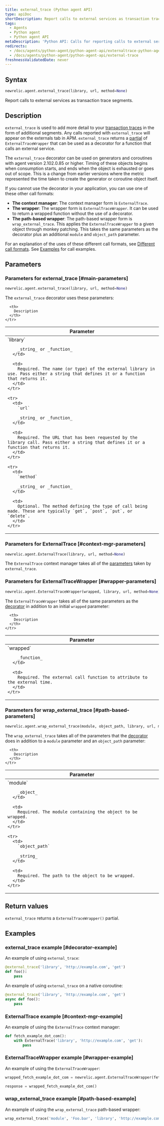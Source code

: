 ```yaml
---
title: external_trace (Python agent API)
type: apiDoc
shortDescription: Report calls to external services as transaction trace segments.
tags:
  - Agents
  - Python agent
  - Python agent API
metaDescription: 'Python API: Calls for reporting calls to external services as transaction trace segments.'
redirects:
  - /docs/agents/python-agent/python-agent-api/externaltrace-python-agent-api
  - /docs/agents/python-agent/python-agent-api/external-trace
freshnessValidatedDate: never
---
```


## Syntax

```py
newrelic.agent.external_trace(library, url, method=None)
```

Report calls to external services as transaction trace segments.

## Description

`external_trace` is used to add more detail to your [transaction traces](/docs/accounts-partnerships/education/getting-started-new-relic/glossary#transaction-trace) in the form of additional segments. Any calls reported with `external_trace` will appear on the externals tab in APM. `external_trace` returns a [partial](https://docs.python.org/3.7/library/functools.html#functools.partial) of `ExternalTraceWrapper` that can be used as a decorator for a function that calls an external service.

The `external_trace` decorator can be used on generators and coroutines with agent version 2.102.0.85 or higher. Timing of these objects begins when consumption starts, and ends when the object is exhausted or goes out of scope. This is a change from earlier versions where the metric represented the time taken to create the generator or coroutine object itself.

If you cannot use the decorator in your application, you can use one of these other call formats:

* <DNT>**The context manager**</DNT>: The context manager form is `ExternalTrace`.
* <DNT>**The wrapper**</DNT>: The wrapper form is `ExternalTraceWrapper`. It can be used to return a wrapped function without the use of a decorator.
* <DNT>**The path-based wrapper**</DNT>: The path-based wrapper form is `wrap_external_trace`. This applies the `ExternalTraceWrapper` to a given object through monkey patching. This takes the same parameters as the decorator plus an additional `module` and `object_path` parameter.

For an explanation of the uses of these different call formats, see [Different call formats](/docs/python-agent-api-different-call-forms). See [Examples](#examples) for call examples.

## Parameters

### Parameters for external_trace [#main-parameters]

```py
newrelic.agent.external_trace(library, url, method=None)
```

The `external_trace` decorator uses these parameters:

<table>
  <thead>
    <tr>
      <th width="25%">
        Parameter
      </th>

      <th>
        Description
      </th>
    </tr>
  </thead>

  <tbody>
    <tr>
      <td>
        `library`

        _string_ or _function_
      </td>

      <td>
        Required. The name (or type) of the external library in use. Pass either a string that defines it or a function that returns it.
      </td>
    </tr>

    <tr>
      <td>
        `url`

        _string_ or _function_
      </td>

      <td>
        Required. The URL that has been requested by the library call. Pass either a string that defines it or a function that returns it.
      </td>
    </tr>

    <tr>
      <td>
        `method`

        _string_ or _function_
      </td>

      <td>
        Optional. The method defining the type of call being made. These are typically `get`, `post`, `put`, or `delete`.
      </td>
    </tr>
  </tbody>
</table>

### Parameters for ExternalTrace [#context-mgr-parameters]

```py
newrelic.agent.ExternalTrace(library, url, method=None)
```

The `ExternalTrace` context manager takes all of the [parameters](#main-parameters) taken by `external_trace`.

### Parameters for ExternalTraceWrapper [#wrapper-parameters]

```py
newrelic.agent.ExternalTraceWrapper(wrapped, library, url, method=None)
```

The `ExternalTraceWrapper` takes all of the same parameters as the [decorator](#main-parameters) in addition to an initial `wrapped` parameter:

<table>
  <thead>
    <tr>
      <th width="25%">
        Parameter
      </th>

      <th>
        Description
      </th>
    </tr>
  </thead>

  <tbody>
    <tr>
      <td>
        `wrapped`

        _function_
      </td>

      <td>
        Required. The external call function to attribute to the external time.
      </td>
    </tr>
  </tbody>
</table>

### Parameters for wrap_external_trace [#path-based-parameters]

```py
newrelic.agent.wrap_external_trace(module, object_path, library, url, method=None)
```

The `wrap_external_trace` takes all of the parameters that the [decorator](#main-parameters) does in addition to a `module` parameter and an `object_path` parameter:

<table>
  <thead>
    <tr>
      <th width="25%">
        Parameter
      </th>

      <th>
        Description
      </th>
    </tr>
  </thead>

  <tbody>
    <tr>
      <td>
        `module`

        _object_
      </td>

      <td>
        Required. The module containing the object to be wrapped.
      </td>
    </tr>

    <tr>
      <td>
        `object_path`

        _string_
      </td>

      <td>
        Required. The path to the object to be wrapped.
      </td>
    </tr>
  </tbody>
</table>

## Return values

`external_trace` returns a `ExternalTraceWrapper()` partial.

## Examples

### external_trace example [#decorator-example]

An example of using `external_trace`:

```py
@external_trace('library', 'http://example.com', 'get')
def foo():
    pass
```

An example of using `external_trace` on a native coroutine:

```py
@external_trace('library', 'http://example.com', 'get')
async def foo():
    pass
```

### ExternalTrace example [#context-mgr-example]

An example of using the `ExternalTrace` context manager:

```py
def fetch_example_dot_com():
    with ExternalTrace('library', 'http://example.com', 'get'):
        pass
```

### ExternalTraceWrapper example [#wrapper-example]

An example of using the `ExternalTraceWrapper`:

```py
wrapped_fetch_example_dot_com = newrelic.agent.ExternalTraceWrapper(fetch_example_dot_com, 'library', 'http://example.com', 'get')

response = wrapped_fetch_example_dot_com()
```

### wrap_external_trace example [#path-based-example]

An example of using the `wrap_external_trace` path-based wrapper:

```py
wrap_external_trace('module', 'Foo.bar', 'library', 'http://example.com', 'get')
```
